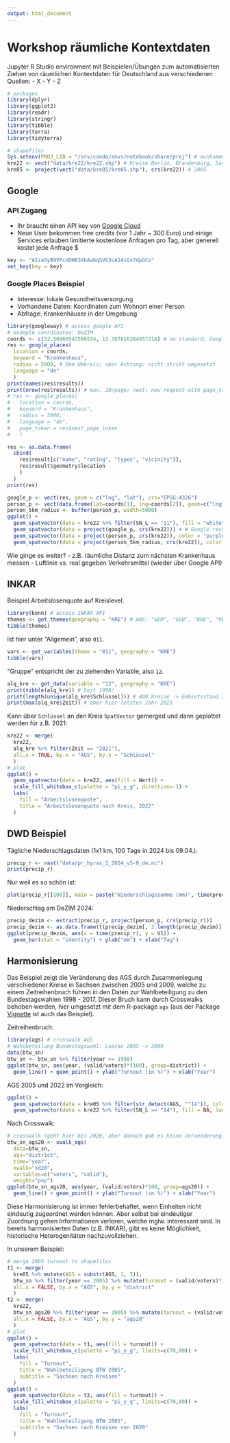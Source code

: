 ```yaml
---
output: html_document
---
```


# Workshop räumliche Kontextdaten

Jupyter R Studio environment mit Beispielen/Übungen zum automatisierten Ziehen von räumlichen Kontextdaten für Deutschland aus verschiedenen Quellen:
- X
- Y
- Z

```r
# packages
library(dplyr)
library(ggplot2)
library(readr)
library(stringr)
library(tibble)
library(terra)
library(tidyterra)

# shapefiles
Sys.setenv(PROJ_LIB = "/srv/conda/envs/notebook/share/proj") # auskommentieren wenn lokal
kre22 <- vect("data/kre22/kre22.shp") # Kreise Berlin, Brandenburg, Sachsen 2022
kre05 <- project(vect("data/kre05/kre05.shp"), crs(kre22)) # 2005
```

## Google

### API Zugang

- Ihr braucht einen API key von [Google Cloud](https://cloud.google.com/)
- Neue User bekommen free credits (vor 1 Jahr ~ 300 Euro) und einige Services erlauben limitierte kostenlose Anfragen pro Tag, aber generell kostet jede Anfrage $

```r
key <- "AIzaSyB9VFcnDHB3XbAabqSVG3cA24iGx7dpGCo"
set_key(key = key)
```

### Google Places Beispiel

- Interesse: lokale Gesundheitsversorgung
- Vorhandene Daten: Koordinaten zum Wohnort einer Person
- Abfrage: Krankenhäuser in der Umgebung

```r
library(googleway) # access google API
# example coordinates: DeZIM
coords <- c(52.50960542566534, 13.387616284657216) # no standard; Google = lat lng
res <- google_places(
  location = coords,
  keyword = "Krankenhaus",
  radius = 5000, # 5km Umkreis; aber Achtung: nicht strikt umgesetzt
  language = "de"
  )
print(names(res$results))
print(nrow(res$results)) # max. 20/page; next: new request with page_token arg
# res <- google_places(
#   location = coords,
#   keyword = "Krankenhaus",
#   radius = 5000,
#   language = "de",
#   page_token = res$next_page_token
#   )
```

```r
res <- as.data.frame(
  cbind(
    res$result[c("name", "rating", "types", "vicinity")],
    res$result$geometry$location
    )
  )
print(res)
```

```r
google_p <- vect(res, geom = c("lng", "lat"), crs="EPSG:4326")
person_p <- vect(data.frame(lat=coords[1], lng=coords[2]), geom=c("lng", "lat"), crs="EPSG:4326")
person_5km_radius <- buffer(person_p, width=5000)
ggplot() +
  geom_spatvector(data = kre22 %>% filter(SN_L == "11"), fill = "white") + # Berlin
  geom_spatvector(data = project(google_p, crs(kre22))) + # Google results
  geom_spatvector(data = project(person_p, crs(kre22)), color = "purple") + # person
  geom_spatvector(data = project(person_5km_radius, crs(kre22)), color = "purple", fill = NA) # radius
```

Wie ginge es weiter?
- z.B. räumliche Distanz zum nächsten Krankenhaus messen
- Luftlinie vs. real gegeben Verkehrsmittel (wieder über Google API)


## INKAR

Beispiel Arbeitslosenquote auf Kreislevel.
```r
library(bonn) # access INKAR API 
themes <- get_themes(geography = "KRE") # ARS: "GEM", "GVB", "KRE", "RBZ"
tibble(themes)
```
Ist hier unter "Allgemein", also `011`.
```r
vars <- get_variables(theme = "011", geography = "KRE")
tibble(vars)
```
"Gruppe" entspricht der zu ziehenden Variable, also `12`.
```r
alq_kre <- get_data(variable = "12", geography = "KRE")
print(tibble(alq_kre)) # Seit 1998!
print(length(unique(alq_kre$Schlüssel))) # 400 Kreise -> Gebietsstand 2022
print(max(alq_kre$Zeit)) # aber hier letztes Jahr 2021
```
Kann über `Schlüssel` an den Kreis `SpatVector` gemerged und dann geplottet werden für z.B. 2021:
```r
kre22 <- merge(
  kre22, 
  alq_kre %>% filter(Zeit == "2021"), 
  all.x = TRUE, by.x = "AGS", by.y = "Schlüssel"
  )
# plot
ggplot() +
  geom_spatvector(data = kre22, aes(fill = Wert)) +
  scale_fill_whitebox_c(palette = "pi_y_g", direction=-1) +
  labs(
    fill = "Arbeitslosenquote",
    title = "Arbeitslosenquote nach Kreis, 2022"
  )
```


## DWD Beispiel

Tägliche Niederschlagsdaten (1x1 km, 100 Tage in 2024 bis 09.04.).
```r
precip_r <- rast("data/pr_hyras_1_2024_v5-0_de.nc")
print(precip_r)
```
Nur weil es so schön ist:
```r
plot(precip_r[[100]], main = paste("Niederschlagssumme (mm)", time(precip_r[[100]])))
```
Niederschlag am DeZIM 2024:
```r
precip_dezim <- extract(precip_r, project(person_p, crs(precip_r)))
precip_dezim <- as.data.frame(t(precip_dezim[, 2:length(precip_dezim)]))
ggplot(precip_dezim, aes(x = time(precip_r), y = V1)) +
  geom_bar(stat = "identity") + ylab("mm") + xlab("Tag")
```


## Harmonisierung

Das Beispiel zeigt die Veränderung des AGS durch Zusammenlegung verschiedener Kreise in Sachsen zwischen 2005 und 2009, welche zu einem Zeitreihenbruch führen in den Daten zur Wahlbeteiligung zu den Bundestagswahlen 1998 - 2017. Dieser Bruch kann durch Crosswalks behoben werden, hier umgesetzt mit dem R-package `ags` (aus der Package [Vignette](https://www.moritz-marbach.com/ags/articles/ags.html) ist auch das Beispiel).

Zeitreihenbruch:

```r
library(ags) # crosswalk AGS
# Wahlbeteilung Bundestagswahl: Luecke 2005 -> 2009
data(btw_sn)
btw_sn <- btw_sn %>% filter(year >= 1998)
ggplot(btw_sn, aes(year, (valid/voters)*(100), group=district)) + 
  geom_line() + geom_point() + ylab("Turnout (in %)") + xlab("Year")
```

AGS 2005 und 2022 im Vergleich:

```r
ggplot() +
  geom_spatvector(data = kre05 %>% filter(str_detect(AGS, "^14")), color = "purple", fill = "white") +
  geom_spatvector(data = kre22 %>% filter(SN_L == "14"), fill = NA, lwd = 0.6)
```

Nach Crosswalk:

```r
# crosswalk (geht hier bis 2020, aber danach gab es keine Veraenderung)
btw_sn_ags20 <- xwalk_ags(
  data=btw_sn, 
  ags="district", 
  time="year", 
  xwalk="xd20", 
  variables=c("voters", "valid"), 
  weight="pop")
ggplot(btw_sn_ags20, aes(year, (valid/voters)*100, group=ags20)) + 
  geom_line() + geom_point() + ylab("Turnout (in %)") + xlab("Year")

```

Diese Harmonisierung ist immer fehlerbehaftet, wenn Einheiten nicht eindeutig zugeordnet werden können. Aber selbst bei eindeutiger Zuordnung gehen Informationen verloren, welche mglw. interessant sind. In bereits harmonisierten Daten (z.B. INKAR), gibt es keine Möglichkeit, historische Heterogenitäten nachzuvollziehen.

In unserem Beispiel:

```r
# merge 2005 turnout to shapefiles
t1 <- merge(
  kre05 %>% mutate(AGS = substr(AGS, 1, 5)), 
  btw_sn %>% filter(year == 2005) %>% mutate(turnout = (valid/voters)*100), 
  all.x = FALSE, by.x = "AGS", by.y = "district"
  )
t2 <- merge(
  kre22, 
  btw_sn_ags20 %>% filter(year == 2005) %>% mutate(turnout = (valid/voters)*100), 
  all.x = FALSE, by.x = "AGS", by.y = "ags20"
  )
# plot
ggplot() +
  geom_spatvector(data = t1, aes(fill = turnout)) +
  scale_fill_whitebox_c(palette = "pi_y_g", limits=c(70,80)) +
  labs(
    fill = "Turnout",
    title = "Wahlbeteiligung BTW 2005",
    subtitle = "Sachsen nach Kreisen"
  )
ggplot() +
  geom_spatvector(data = t2, aes(fill = turnout)) +
  scale_fill_whitebox_c(palette = "pi_y_g", limits=c(70,80)) +
  labs(
    fill = "Turnout",
    title = "Wahlbeteiligung BTW 2005",
    subtitle = "Sachsen nach Kreisen von 2020"
  )
```


